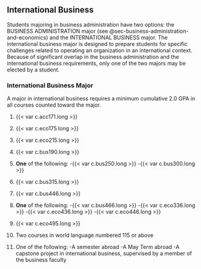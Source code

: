## International Business {#sec-international-business}

Students majoring in business administration have two options: the BUSINESS ADMINISTRATION major (see @sec-business-administration-and-economics) and the INTERNATIONAL BUSINESS major. The international business major is designed to prepare students for specific challenges related to operating an organization in an international context. Because of significant overlap in the business administration and the international business requirements, only one of the two majors may be elected by a student.  

### International Business Major
A major in international business requires a minimum cumulative 2.0 GPA in all courses counted toward the major.

1. {{< var c.acc171.long >}}
2. {{< var c.eco175.long >}}
3. {{< var c.eco215.long >}}
4. {{< var c.bus190.long >}}
5. **One** of the following:
	-{{< var c.bus250.long >}}
	-{{< var c.bus300.long >}}

6. {{< var c.bus315.long >}}
7. {{< var c.bus446.long >}}
8. **One** of the following:
	-{{< var c.bus466.long >}}
	-{{< var c.eco336.long >}}
	-{{< var c.eco436.long >}}
	-{{< var c.eco446.long >}}

9. {{< var c.eco495.long >}}
10. Two courses in world language numbered 115 or above
11. One of the following:
	-A semester abroad
	-A May Term abroad
	-A capstone project in international business, supervised by a member of the business faculty

















